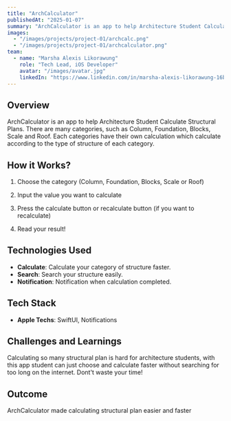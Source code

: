 ```yaml
---
title: "ArchCalculator"
publishedAt: "2025-01-07"
summary: "ArchCalculator is an app to help Architecture Student Calculate Structural Plans."
images:
  - "/images/projects/project-01/archcalc.png"
  - "/images/projects/project-01/archcalculator.png"
team:
  - name: "Marsha Alexis Likorawung"
    role: "Tech Lead, iOS Developer"
    avatar: "/images/avatar.jpg"
    linkedIn: "https://www.linkedin.com/in/marsha-alexis-likorawung-16b13a267/"
---
```


## Overview

ArchCalculator is an app to help Architecture Student Calculate Structural Plans. There are many categories, such as Column, Foundation, Blocks, Scale and Roof. Each categories have their own calculation which calculate according to the type of structure of each category.

## How it Works?

1. Choose the category (Column, Foundation, Blocks, Scale or Roof)

2. Input the value you want to calculate

3. Press the calculate button or recalculate button (if you want to recalculate)

4. Read your result!

## Technologies Used

- **Calculate**: Calculate your category of structure faster.
- **Search**: Search your structure easily.
- **Notification**: Notification when calculation completed.

## Tech Stack

- **Apple Techs**: SwiftUI, Notifications

## Challenges and Learnings

Calculating so many structural plan is hard for architecture students, with this app student can just choose and calculate faster without searching for too long on the internet. Dont't waste your time!

## Outcome

ArchCalculator made calculating structural plan easier and faster